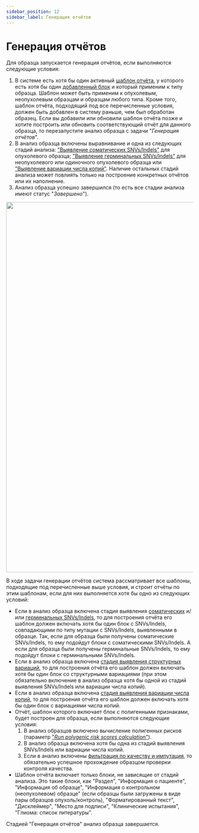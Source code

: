 ```yaml
---
sidebar_position: 12
sidebar_label: Генерация отчётов
---
```


# Генерация отчётов

Для образца запускается генерация отчётов, если выполняются следующие условия:
1. В системе есть хотя бы один активный [шаблон отчёта](/settings/report-templates/report-templates), у
которого есть хотя бы один [добавленный блок](/settings/report-templates/report-templates#add-block) и
который применим к типу образца. Шаблон может быть применим к опухолевым, неопухолевым образцам и
образцам любого типа. Кроме того, шаблон отчёта, подходящий под все перечисленные условия, должен
быть добавлен в систему раньше, чем был обработан образец. Если вы добавили или обновили шаблон
отчёта позже и хотите построить или обновить соответствующий отчёт для данного образца, то перезапустите
анализ образца с задачи "*Генерация отчётов*".
2. В анализ образца включены выравнивание и одна из следующих стадий
анализа: ["Выявление соматических SNVs/Indels"](/results/workflow-details/fastq-analysis/somatic-snvs-indels)
для опухолевого
образца; ["Выявление герминальных SNVs/Indels"](/results/workflow-details/fastq-analysis/germline-snvs-indels)
для неопухолевого или одиночного опухолевого образца
или ["Выявление вариации числа копий"](/results/workflow-details/fastq-analysis/cnv-discovery).
Наличие остальных стадий анализа может повлиять только на построение конкретных отчётов или их наполнение.
3. Анализ образца успешно завершился (то есть все стадии анализа имеют статус "*Завершено*").

<p align="center">
<img src={require('/img/rus/report_generation_fq.png').default} width="1000"/>
</p>

В ходе задачи генерации отчётов система рассматривает все шаблоны, подходящие под перечисленные
выше условия, и строит отчёты по этим шаблонам, если для них выполняется хотя бы одно из следующих условий:
- Если в анализ образца включена стадия
выявления [соматических](/results/workflow-details/fastq-analysis/somatic-snvs-indels)
и/или [герминальных SNVs/Indels](/results/workflow-details/fastq-analysis/germline-snvs-indels),
то для построения отчёта его шаблон должен включать хотя бы один блок с SNVs/Indels, совпадающими по
типу мутации с SNVs/Indels, выявленными в образце. Так, если для образца были получены соматические SNVs/Indels,
то ему подойдут блоки с соматическими SNVs/Indels. А если для образца были получены герминальные SNVs/Indels,
то ему подойдут блоки с герминальными SNVs/Indels.
- Если в анализ образца
включена [стадия выявления структурных вариаций](/results/workflow-details/fastq-analysis/structural-variations),
то для построения отчёта его шаблон должен включать хотя бы один блок со структурными вариациями (при этом
обязательно включение в анализ образца хотя бы одной из стадий выявления SNVs/Indels или вариации числа копий).
- Если в анализ образца
включена [стадия выявления вариации числа копий](/results/workflow-details/fastq-analysis/cnv-discovery),
то для построения отчёта его шаблон должен включать хотя бы один блок с вариациями числа копий.
- Отчёт, шаблон которого включает блок с полигенными признаками, будет построен для образца, если выполняются
следующие условия:
   1. В анализ образцов включено вычисление полигенных рисков
   (параметр ["*Run polygenic risk scores calculation*"](/settings/settings/variant-discovery-settings#polygenic-risk-scores-calculation)).
   2. В анализ образца включена хотя бы одна из стадий выявления SNVs/Indels или вариации числа копий.
   3. Если в анализ
   включены [фильтрация по качеству и импутация](/settings/settings/variant-discovery-settings#disable-qc-and-imputation),
   то обязательно успешное прохождение образцом проверки контроля качества.
- Шаблон отчёта включает только блоки, не зависящие от стадий анализа. Это такие блоки, как "Раздел", "Информация
о пациенте", "Информация об образце", "Информация о контрольном (неопухолевом) образце" (если образцы были
загружены в виде пары образцов опухоль/контроль), "Форматированный текст", "Дисклеймер", "Место для подписи",
"Клинические испытания", "Глиома: список литературы".

Стадией "Генерация отчётов" анализ образца завершается.
